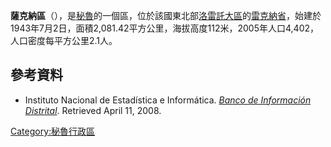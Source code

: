 '''薩克納區'''（{{lang-es|Distrito de Saquena}}），是[[秘魯|秘魯]]的一個區，位於該國東北部[[洛雷託大區|洛雷託大區]]的[[雷克納省|雷克納省]]，始建於1943年7月2日，面積2,081.42平方公里，海拔高度112米，2005年人口4,402，人口密度每平方公里2.1人。

==參考資料==
*{{es icon}} Instituto Nacional de Estadística e Informática. ''[https://web.archive.org/web/20080423164200/http://desa.inei.gob.pe/mapas/bid/ Banco de Información Distrital]''. Retrieved April 11, 2008.

{{Peru-geo-stub}}
[[Category:秘魯行政區|Category:秘魯行政區]]